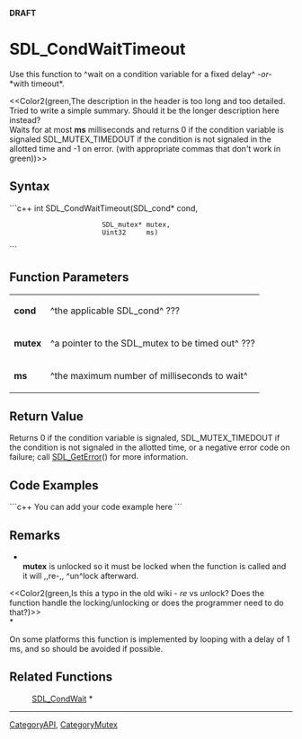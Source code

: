 <!-- pragma section-numbers off -->
<!-- pragma disable-camelcase -->
'''DRAFT'''

= SDL_CondWaitTimeout =
Use this function to ^wait on a condition variable for a fixed delay^ ''-or-'' *with timeout*.

<<Color2(green,The description in the header is too long and too detailed.  Tried to write a simple summary.  Should it be the longer description here instead?<br/>Waits for at most '''ms''' milliseconds and returns 0 if the condition variable is signaled SDL_MUTEX_TIMEDOUT if the condition is not signaled in the allotted time and -1 on error. (with appropriate commas that don't work in green))>>


== Syntax ==
```c++
int SDL_CondWaitTimeout(SDL_cond*  cond,
                        SDL_mutex* mutex,
                        Uint32     ms)
```

== Function Parameters ==
{|
|'''cond'''
|^the applicable SDL_cond^ ???
|-
|'''mutex'''
|^a pointer to the SDL_mutex to be timed out^ ???
|-
|'''ms'''
|^the maximum number of milliseconds to wait^
|}

== Return Value ==
Returns 0 if the condition variable is signaled, SDL_MUTEX_TIMEDOUT if the condition is not signaled in the allotted time, or a negative error code on failure; call [[SDL_GetError]]() for more information.

== Code Examples ==
```c++
You can add your code example here
```

== Remarks ==
*<br/>'''mutex''' is unlocked so it must be locked when the function is called and it will ,,re-,, ^un^lock afterward.

<<Color2(green,Is this a typo in the old wiki - ''re'' vs ''un''lock?  Does the function handle the locking/unlocking or does the programmer need to do that?)>><br/>*

On some platforms this function is implemented by looping with a delay of 1 ms, and so should be avoided if possible. 

== Related Functions ==
:[[SDL_CondWait]] *

----
[[CategoryAPI]], [[CategoryMutex]]
